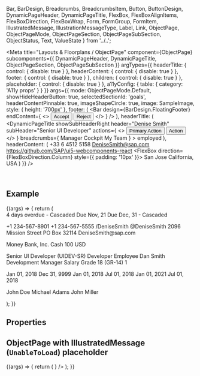   Bar,
  BarDesign,
  Breadcrumbs,
  BreadcrumbsItem,
  Button,
  ButtonDesign,
  DynamicPageHeader,
  DynamicPageTitle,
  FlexBox,
  FlexBoxAlignItems,
  FlexBoxDirection,
  FlexBoxWrap,
  Form,
  FormGroup,
  FormItem,
  IllustratedMessage,
  IllustrationMessageType,
  Label,
  Link,
  ObjectPage,
  ObjectPageMode,
  ObjectPageSection,
  ObjectPageSubSection,
  ObjectStatus,
  Text,
  ValueState
} from '../..';

<Meta
  title="Layouts & Floorplans / ObjectPage"
  component={ObjectPage}
  subcomponents={{ DynamicPageHeader, DynamicPageTitle, ObjectPageSection, ObjectPageSubSection }}
  argTypes={{
    headerTitle: { control: { disable: true } },
    headerContent: { control: { disable: true } },
    footer: { control: { disable: true } },
    children: { control: { disable: true } },
    placeholder: { control: { disable: true } },
    a11yConfig: { table: { category: 'A11y props' } }
  }}
  args={{
    mode: ObjectPageMode.Default,
    showHideHeaderButton: true,
    selectedSectionId: 'goals',
    headerContentPinnable: true,
    imageShapeCircle: true,
    image: SampleImage,
    style: { height: '700px' },
    footer: (
      <Bar
        design={BarDesign.FloatingFooter}
        endContent={
          <>
            <Button design={ButtonDesign.Positive}>Accept</Button>
            <Button design={ButtonDesign.Negative}>Reject</Button>
          </>
        }
      />
    ),
    headerTitle: (
      <DynamicPageTitle
        showSubHeaderRight
        header="Denise Smith"
        subHeader="Senior UI Developer"
        actions={
          <>
            <Button key="1" design={ButtonDesign.Emphasized}>
              Primary Action
            </Button>
            <Button key="2">Action</Button>
          </>
        }
        breadcrumbs={
          <Breadcrumbs currentLocationText="Employee Details">
            <BreadcrumbsItem>Manager Cockpit</BreadcrumbsItem>
            <BreadcrumbsItem>My Team</BreadcrumbsItem>
          </Breadcrumbs>
        }
      >
        <ObjectStatus state={ValueState.Success}>employed</ObjectStatus>
      </DynamicPageTitle>
    ),
    headerContent: (
      <DynamicPageHeader>
        <FlexBox wrap={FlexBoxWrap.Wrap} alignItems={FlexBoxAlignItems.Center}>
          <FlexBox direction={FlexBoxDirection.Column}>
            <Link>+33 6 4512 5158</Link>
            <Link href="mailto:ui5-webcomponents-react@sap.com">DeniseSmith@sap.com</Link>
            <Link href="https://github.com/SAP/ui5-webcomponents-react">
              https://github.com/SAP/ui5-webcomponents-react
            </Link>
          </FlexBox>
          <FlexBox direction={FlexBoxDirection.Column} style={{ padding: '10px' }}>
            <Label>San Jose</Label>
            <Label>California, USA</Label>
          </FlexBox>
        </FlexBox>
      </DynamicPageHeader>
    )
  }}
/>

<DocsHeader />

<br />

## Example

<Canvas>
  <Story name="Default">
    {(args) => {
      return (
        <ObjectPage {...args}>
          <ObjectPageSection titleText="Goals" id="goals" aria-label="Goals">
            <Form
              columnsL={3}
              columnsXL={3}
              labelSpanXL={6}
              labelSpanL={6}
              columnsM={2}
              labelSpanM={6}
              style={{ alignItems: 'baseline' }}
            >
              <FormItem label="Evangelize the UI framework across the company">
                <Text>4 days overdue - Cascaded</Text>
              </FormItem>
              <FormItem label="Get trained in development management direction">
                <Text>Due Nov, 21</Text>
              </FormItem>
              <FormItem label="Mentor junior developers">
                <Text>Due Dec, 31 - Cascaded</Text>
              </FormItem>
            </Form>
          </ObjectPageSection>
          <ObjectPageSection titleText="Personal" id="personal" aria-label="Personal">
            <ObjectPageSubSection titleText="Connect" id="personal-connect" aria-label="Connect">
              <Form columnsXL={4} columnsL={4} style={{ alignItems: 'baseline' }}>
                <FormGroup titleText="Phone Numbers">
                  <FormItem label="Home">
                    <Text>+1 234-567-8901</Text>
                  </FormItem>
                  <FormItem label="">
                    <Text>+1 234-567-5555</Text>
                  </FormItem>
                </FormGroup>
                <FormGroup titleText="Social Accounts">
                  <FormItem label="LinkedIn">
                    <Text>/DeniseSmith</Text>
                  </FormItem>
                  <FormItem label="Twitter">
                    <Text>@DeniseSmith</Text>
                  </FormItem>
                </FormGroup>
                <FormGroup titleText="Addresses">
                  <FormItem label="Home Address">
                    <Text>2096 Mission Street</Text>
                  </FormItem>
                  <FormItem label="Mailing Address">
                    <Text>PO Box 32114</Text>
                  </FormItem>
                </FormGroup>
                <FormGroup titleText="Mailing Address">
                  <FormItem label="Work">
                    <Text>DeniseSmith@sap.com</Text>
                  </FormItem>
                </FormGroup>
              </Form>
            </ObjectPageSubSection>
            <ObjectPageSubSection
              titleText="Payment Information"
              id="personal-payment-information"
              aria-label="Payment Information"
            >
              <Form columnsXL={4} columnsL={4} style={{ alignItems: 'baseline' }}>
                <FormGroup titleText="Salary">
                  <FormItem label="Bank Transfer">
                    <Text>Money Bank, Inc.</Text>
                  </FormItem>
                </FormGroup>
                <FormGroup titleText="Payment method for Expenses">
                  <FormItem label="Extra Travel Expenses">
                    <Text>Cash 100 USD</Text>
                  </FormItem>
                </FormGroup>
              </Form>
            </ObjectPageSubSection>
          </ObjectPageSection>
          <ObjectPageSection titleText="Employment" id="employment" aria-label="Employment">
            <ObjectPageSubSection
              titleText="Job Information"
              id="employment-job-information"
              aria-label="Job Information"
            >
              <Form columnsXL={4} columnsL={4} style={{ alignItems: 'baseline' }}>
                <FormItem label="Job Classification">
                  <FlexBox direction={FlexBoxDirection.Column}>
                    <Text>Senior UI Developer</Text>
                    <Label>(UIDEV-SR)</Label>
                  </FlexBox>
                </FormItem>
                <FormItem label="Job Title">
                  <Text>Developer</Text>
                </FormItem>
                <FormItem label="Employee Class">
                  <Text>Employee</Text>
                </FormItem>
                <FormItem label="Manager">
                  <FlexBox direction={FlexBoxDirection.Column}>
                    <Text>Dan Smith</Text>
                    <Label>Development Manager</Label>
                  </FlexBox>
                </FormItem>
                <FormItem label="Pay Grade">
                  <Text>Salary Grade 18 (GR-14)</Text>
                </FormItem>
                <FormItem label="FTE">
                  <Text>1</Text>
                </FormItem>
              </Form>
            </ObjectPageSubSection>
            <ObjectPageSubSection
              titleText="Employee Details"
              id="employment-employee-details"
              aria-label="Employee Details"
            >
              <Form columnsXL={4} columnsL={4} style={{ alignItems: 'baseline' }}>
                <FormItem label="Start Date">
                  <Text>Jan 01, 2018</Text>
                </FormItem>
                <FormItem label="End Date">
                  <Text>Dec 31, 9999</Text>
                </FormItem>
                <FormItem label="Payroll Start Date">
                  <Text>Jan 01, 2018</Text>
                </FormItem>
                <FormItem label="Benefits Start Date">
                  <Text>Jul 01, 2018</Text>
                </FormItem>
                <FormItem label="Company Car Eligibility">
                  <Text>Jan 01, 2021</Text>
                </FormItem>
                <FormItem label="Equity Start Date">
                  <Text>Jul 01, 2018</Text>
                </FormItem>
              </Form>
            </ObjectPageSubSection>
            <ObjectPageSubSection
              titleText="Job Relationship"
              id="employment-job-relationship"
              aria-label="Job Relationship"
            >
              <Form columnsXL={4} columnsL={4} style={{ alignItems: 'baseline' }}>
                <FormItem label="Manager">
                  <Text>John Doe</Text>
                </FormItem>
                <FormItem label="Scrum Master">
                  <Text>Michael Adams</Text>
                </FormItem>
                <FormItem label="Product Owner">
                  <Text>John Miller</Text>
                </FormItem>
              </Form>
            </ObjectPageSubSection>
          </ObjectPageSection>
        </ObjectPage>
      );
    }}
  </Story>
</Canvas>

## Properties

<ArgsTableWithNote story="Default" />

## ObjectPage with IllustratedMessage (`UnableToLoad`) placeholder

<Canvas>
  <Story name="with IllustratedMessage">
    {(args) => {
      return (
        <ObjectPage
          image={args.image}
          headerTitle={args.headerTitle}
          imageShapeCircle
          placeholder={<IllustratedMessage name={IllustrationMessageType.UnableToLoad} />}
        />
      );
    }}
  </Story>
</Canvas>

<Footer />
